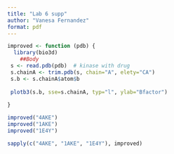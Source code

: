 ```yaml
---
title: "Lab 6 supp"
author: "Vanesa Fernandez"
format: pdf
---
```

```r
improved <- function (pdb) {
  library(bio3d)
    ##Body
 s <- read.pdb(pdb)  # kinase with drug
 s.chainA <- trim.pdb(s, chain="A", elety="CA")
 s.b <- s.chainA$atom$b
 
 plotb3(s.b, sse=s.chainA, typ="l", ylab="Bfactor")
 
}

```

```r
improved("4AKE")
improved("1AKE")
improved("1E4Y")
```

```r
sapply(c("4AKE", "1AKE", "1E4Y"), improved)
```


